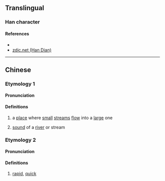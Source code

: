 {{character info/new}}
==Translingual==

===Han character===
{{Han char|rn=85|rad=水|as=11|sn=14|four=38181|canj=EHOO|ids=⿰氵從}}

====References====
* {{Han ref|kx=0645.120|dkj=18119|dj=1054.050|hdz=31725.080|uh=6F0E|ud=28430|bh=E2AC|bd=58028}}
* [http://www.zdic.net/z/1d/js/6F0E.htm zdic.net (Han Dian)]

----

==Chinese==
{{zh-forms}}

===Etymology 1===
====Pronunciation====
{{zh-pron
|m=cóng
|c=cung4
|mc=
|oc=
|ma=
|cat=n
}}

====Definitions====
{{zh-hanzi}}

# a [[place]] where [[small]] [[stream]]s [[flow]] into a [[large]] one
# {{lb|zh|onomatopoeia}} [[sound]] of a [[river]] or stream

===Etymology 2===
====Pronunciation====
{{zh-pron
|m=sǒng
|c=sung2
|ma=
|cat=a
}}

====Definitions====
{{zh-hanzi}}

# [[rapid]], [[quick]]